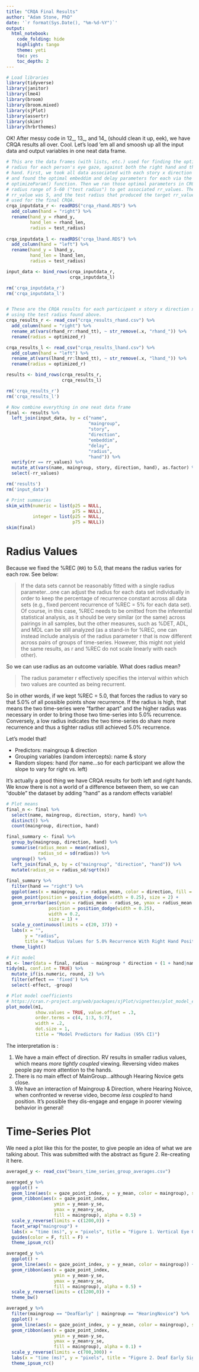 ```yaml
---
title: "CRQA Final Results"
author: "Adam Stone, PhD"
date: '`r format(Sys.Date(), "%m-%d-%Y")`'
output:
  html_notebook:
    code_folding: hide
    highlight: tango
    theme: yeti
    toc: yes
    toc_depth: 2
---
```


```r
# Load libraries
library(tidyverse)
library(janitor)
library(lme4)
library(broom)
library(broom.mixed)
library(sjPlot)
library(assertr)
library(skimr)
library(hrbrthemes)
```


OK! After messy code in 12_, 13_, and 14_ (should clean it up, eek), we have CRQA results all over. Cool. Let's load 'em all and smoosh up all the input data and output variables in one neat data frame. 

```r

# This are the data frames (with lists, etc.) used for finding the optimal
# radius for each person's eye gaze, against both the right hand and the left
# hand. First, we took all data associated with each story x direction x hand,
# and found the optimal embeddim and delay parameters for each via the
# optimizeParam() function. Then we ran those optimal parameters in CRQAs with a
# radius range of 5-60 ("test radius") to get associated rr_values. The target
# rr_value was 5, and the test radius that produced the target rr_value was then
# used for the final CRQA.
crqa_inputdata_r <- readRDS("crqa_rhand.RDS") %>%
  add_column(hand = "right") %>%
  rename(hand_y = rhand_y,
         hand_len = rhand_len,
         radius = test_radius)
  
crqa_inputdata_l <- readRDS("crqa_lhand.RDS") %>%
  add_column(hand = "left") %>%
  rename(hand_y = lhand_y,
         hand_len = lhand_len,
         radius = test_radius)

input_data <- bind_rows(crqa_inputdata_r,
                        crqa_inputdata_l)

rm('crqa_inputdata_r')
rm('crqa_inputdata_l')


# These are the CRQA results for each participant x story x direction x hand,
# using the test radius found above.
crqa_results_r <- read_csv("crqa_results_rhand.csv") %>%
  add_column(hand = "right") %>%
  rename_at(vars(rhand_rr:rhand_tt), ~ str_remove(.x, "rhand_")) %>%
  rename(radius = optimized_r)

crqa_results_l <- read_csv("crqa_results_lhand.csv") %>%
  add_column(hand = "left") %>%
  rename_at(vars(lhand_rr:lhand_tt), ~ str_remove(.x, "lhand_")) %>%
  rename(radius = optimized_r)

results <- bind_rows(crqa_results_r,
                     crqa_results_l)

rm('crqa_results_r')
rm('crqa_results_l')

# Now combine everything in one neat data frame
final <- results %>%
  left_join(input_data, by = c("name",
                               "maingroup",
                               "story",
                               "direction",
                               "embeddim",
                               "delay",
                               "radius",
                               "hand")) %>%
  verify(rr == rr_values) %>%
  mutate_at(vars(name, maingroup, story, direction, hand), as.factor) %>%
  select(-rr_values)

rm('results')
rm('input_data')

# Print summaries
skim_with(numeric = list(p25 = NULL,
                         p75 = NULL),
          integer = list(p25 = NULL,
                         p75 = NULL))
skim(final)
```

# Radius Values

Because we fixed the %REC (`RR`) to 5.0, that means the radius varies for each row. See below:

> If the data sets cannot be reasonably fitted with a single radius parameter...one can adjust the radius for each data set individually in order to keep the percentage of recurrence constant across all data sets (e.g., fixed percent recurrence of %REC = 5% for each data set). Of course, in this case, %REC needs to be omitted from the inferential statistical analysis, as it should be very similar (or the same) across pairings in all samples, but the other measures, such as %DET, ADL, and MDL can be still analyzed (as a stand-in for %REC, one can instead include analysis of the radius parameter r that is now different across pairs of groups of time-series. However, this might not yield the same results, as r and %REC do not scale linearly with each other).

So we can use radius as an outcome variable. What does radius mean? 

> The radius parameter r effectively specifies the interval within which two values are counted as being recurrent. 

So in other words, if we kept %REC = 5.0, that forces the radius to vary so that 5.0% of all possible points show recurrence. If the radius is high, that means the two time-series were "farther apart" and the higher radius was necessary in order to bring those two time-series into 5.0% recurrence. Conversely, a low radius indicates the two time-series do share more recurrence and thus a tighter radius still achieved 5.0% recurrence. 

Let's model that!

* Predictors: maingroup & direction
* Grouping variables (random intercepts): name & story
* Random slopes: hand (for name...so for each participant we allow the slope to vary for right vs. left)

It's actually a good thing we have CRQA results for both left and right hands. We know there is not a world of a difference between them, so we can "double" the dataset by adding "hand" as a random effects variable! 

```r

# Plot means
final_n <- final %>%
  select(name, maingroup, direction, story, hand) %>%
  distinct() %>%
  count(maingroup, direction, hand)

final_summary <- final %>%
  group_by(maingroup, direction, hand) %>%
  summarise(radius_mean = mean(radius),
            radius_sd = sd(radius)) %>%
  ungroup() %>%
  left_join(final_n, by = c("maingroup", "direction", "hand")) %>%
  mutate(radius_se = radius_sd/sqrt(n))
  
final_summary %>%
  filter(hand == "right") %>%
  ggplot(aes(x = maingroup, y = radius_mean, color = direction, fill = direction)) +
  geom_point(position = position_dodge(width = 0.25), size = 2) +
  geom_errorbar(aes(ymin = radius_mean - radius_se, ymax = radius_mean + radius_se),
                position = position_dodge(width = 0.25),
                width = 0.2,
                size = 1) +
  scale_y_continuous(limits = c(20, 37)) +
  labs(x = "",
       y = "radius",
       title = "Radius Values for 5.0% Recurrence With Right Hand Position") +
  theme_light()

# Fit model
m1 <- lmer(data = final, radius ~ maingroup * direction + (1 + hand|name) + (1|story))
tidy(m1, conf.int = TRUE) %>%
  mutate_if(is.numeric, round, 2) %>%
  filter(effect == 'fixed') %>%
  select(-effect, -group)

# Plot model coefficients
# https://cran.r-project.org/web/packages/sjPlot/vignettes/plot_model_estimates.html
plot_model(m1, 
           show.values = TRUE, value.offset = .3, 
           order.terms = c(4, 1:3, 5:7),
           width = .2,
           dot.size = 1,
           title = "Model Predictors for Radius (95% CI)")
```

The interpretation is :  

1. We have a main effect of direction. RV results in smaller radius values, which means *more tightly coupled* viewing. Reversing video makes people pay more attention to the hands. 
1. There is no main effect of MainGroup...although Hearing Novice gets close. 
1. We have an interaction of Maingroup & Direction, where Hearing Noivce, when confronted w reverse video, become *less coupled* to hand position. It's possible they dis-engage and engage in poorer viewing behavior in general!


# Time-Series Plot

We need a plot like this for the poster, to give people an idea of what we are talking about. This was submitted with the abstract as figure 2. Re-creating it here. 

```r

averaged_y <- read_csv("bears_time_series_group_averages.csv")

averaged_y %>%
  ggplot() + 
  geom_line(aes(x = gaze_point_index, y = y_mean, color = maingroup), size = 0.8) +
  geom_ribbon(aes(x = gaze_point_index, 
                  ymin = y_mean-y_se, 
                  ymax = y_mean+y_se,
                  fill = maingroup), alpha = 0.5) +
  scale_y_reverse(limits = c(1200,0)) +
  facet_wrap("maingroup") +
  labs(x = "time (ms)", y = "pixels", title = "Figure 1. Vertical Eye Gaze Position Across One ASL Narrative") +
  guides(color = F, fill = F) +
  theme_ipsum_rc()

averaged_y %>%
  ggplot() + 
  geom_line(aes(x = gaze_point_index, y = y_mean, color = maingroup)) +
  geom_ribbon(aes(x = gaze_point_index, 
                  ymin = y_mean-y_se, 
                  ymax = y_mean+y_se,
                  fill = maingroup), alpha = 0.5) +
  scale_y_reverse(limits = c(1200,0)) +
  theme_bw()

averaged_y %>%
  filter(maingroup == "DeafEarly" | maingroup == "HearingNovice") %>%
  ggplot() + 
  geom_line(aes(x = gaze_point_index, y = y_mean, color = maingroup), size = 0.8) +
  geom_ribbon(aes(x = gaze_point_index, 
                  ymin = y_mean-y_se, 
                  ymax = y_mean+y_se,
                  fill = maingroup), alpha = 0.1) +
  scale_y_reverse(limits = c(700,300)) +
  labs(x = "time (ms)", y = "pixels", title = "Figure 2. Deaf Early Signers vs. Hearing Novice Signers", color = "", fill = "") +
  theme_ipsum_rc()
```

